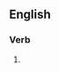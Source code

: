 ==English==

===Verb===
{{head|en|verb form}}

# {{present participle of|palatalize|lang=en|nocat=1}}